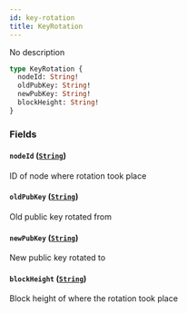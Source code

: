 ```yaml
---
id: key-rotation
title: KeyRotation
---
```



No description

```graphql
type KeyRotation {
  nodeId: String!
  oldPubKey: String!
  newPubKey: String!
  blockHeight: String!
}
```


### Fields

#### `nodeId` ([`String`](/docs/testnet/graphql/scalars/string))

ID of node where rotation took place


#### `oldPubKey` ([`String`](/docs/testnet/graphql/scalars/string))

Old public key rotated from


#### `newPubKey` ([`String`](/docs/testnet/graphql/scalars/string))

New public key rotated to


#### `blockHeight` ([`String`](/docs/testnet/graphql/scalars/string))

Block height of where the rotation took place




